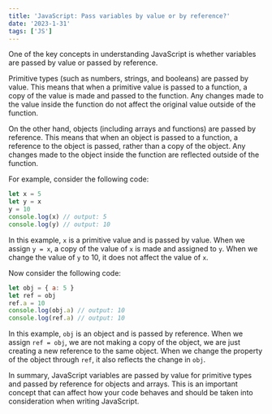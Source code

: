 ```yaml
---
title: 'JavaScript: Pass variables by value or by reference?'
date: '2023-1-31'
tags: ['JS']
---
```


One of the key concepts in understanding JavaScript is whether variables are passed by value or passed by reference.

Primitive types (such as numbers, strings, and booleans) are passed by value. This means that when a primitive value is passed to a function, a copy of the value is made and passed to the function. Any changes made to the value inside the function do not affect the original value outside of the function.

On the other hand, objects (including arrays and functions) are passed by reference. This means that when an object is passed to a function, a reference to the object is passed, rather than a copy of the object. Any changes made to the object inside the function are reflected outside of the function.

For example, consider the following code:

```js
let x = 5
let y = x
y = 10
console.log(x) // output: 5
console.log(y) // output: 10
```

In this example, `x` is a primitive value and is passed by value. When we assign `y = x`, a copy of the value of `x` is made and assigned to `y`. When we change the value of `y` to 10, it does not affect the value of `x`.

Now consider the following code:

```js
let obj = { a: 5 }
let ref = obj
ref.a = 10
console.log(obj.a) // output: 10
console.log(ref.a) // output: 10
```

In this example, `obj` is an object and is passed by reference. When we assign `ref = obj`, we are not making a copy of the object, we are just creating a new reference to the same object. When we change the property of the object through `ref`, it also reflects the change in `obj`.

In summary, JavaScript variables are passed by value for primitive types and passed by reference for objects and arrays. This is an important concept that can affect how your code behaves and should be taken into consideration when writing JavaScript.
